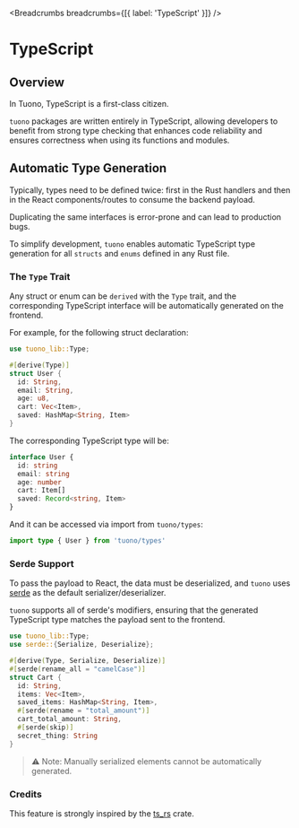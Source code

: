 
<MetaTags
  title="Tuono - TypeScript"
  canonical="https://tuono.dev/documentation/environment-variables"
/>


<Breadcrumbs breadcrumbs={[{ label: 'TypeScript' }]} />

# TypeScript

## Overview

In Tuono, TypeScript is a first-class citizen.

`tuono` packages are written entirely in TypeScript, allowing developers
to benefit from strong type checking that enhances code reliability and
ensures correctness when using its functions and modules.

## Automatic Type Generation

Typically, types need to be defined twice: first in the Rust handlers
and then in the React components/routes to consume the backend payload.

Duplicating the same interfaces is error-prone and can lead to production bugs.

To simplify development, `tuono` enables automatic TypeScript type generation
for all `structs` and `enums` defined in any Rust file.

### The `Type` Trait

Any struct or enum can be `derived` with the `Type` trait, and the corresponding
TypeScript interface will be automatically generated on the frontend.

For example, for the following struct declaration:

```rs
use tuono_lib::Type;

#[derive(Type)]
struct User {
  id: String,
  email: String,
  age: u8,
  cart: Vec<Item>,
  saved: HashMap<String, Item>
}
```

The corresponding TypeScript type will be:

```ts
interface User {
  id: string
  email: string
  age: number
  cart: Item[]
  saved: Record<string, Item>
}
```

And it can be accessed via import from `tuono/types`:

```ts
import type { User } from 'tuono/types'
```

### Serde Support

To pass the payload to React, the data must be deserialized,
and `tuono` uses [serde](https://serde.rs/) as the default serializer/deserializer.

`tuono` supports all of serde's modifiers, ensuring that the generated TypeScript
type matches the payload sent to the frontend.

```rs
use tuono_lib::Type;
use serde::{Serialize, Deserialize};

#[derive(Type, Serialize, Deserialize)]
#[serde(rename_all = "camelCase")]
struct Cart {
  id: String,
  items: Vec<Item>,
  saved_items: HashMap<String, Item>,
  #[serde(rename = "total_amount")]
  cart_total_amount: String,
  #[serde(skip)]
  secret_thing: String
}
```

> ⚠️ Note: Manually serialized elements cannot be automatically generated.

### Credits

This feature is strongly inspired by the [ts_rs](https://docs.rs/ts-rs/latest/ts-rs/) crate.
